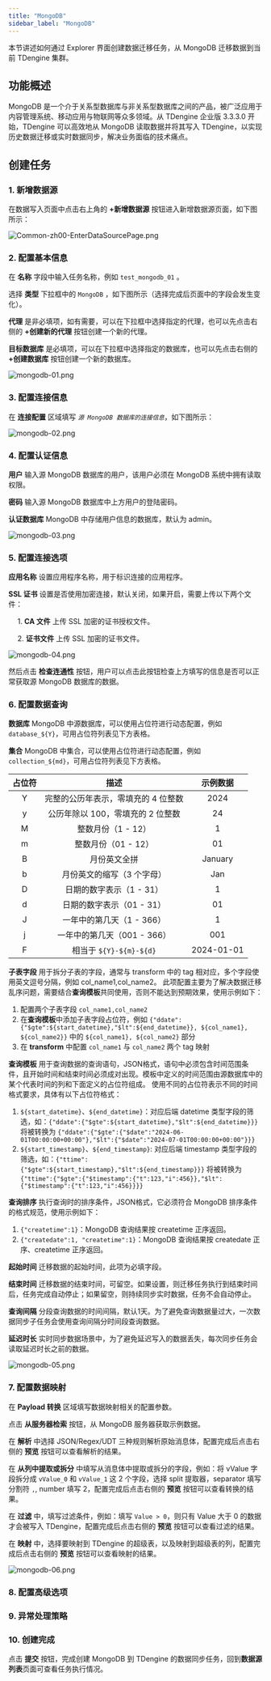 ```yaml
---
title: "MongoDB"
sidebar_label: "MongoDB"
---
```


本节讲述如何通过 Explorer 界面创建数据迁移任务，从 MongoDB 迁移数据到当前 TDengine 集群。

## 功能概述

MongoDB 是一个介于关系型数据库与非关系型数据库之间的产品，被广泛应用于内容管理系统、移动应用与物联网等众多领域。从 TDengine 企业版 3.3.3.0 开始，TDengine 可以高效地从 MongoDB 读取数据并将其写入 TDengine，以实现历史数据迁移或实时数据同步，解决业务面临的技术痛点。

## 创建任务

### 1. 新增数据源

在数据写入页面中点击右上角的 **+新增数据源** 按钮进入新增数据源页面，如下图所示：

![Common-zh00-EnterDataSourcePage.png](./pic/Common-zh00-EnterDataSourcePage.png "进入新增数据源页面")

### 2. 配置基本信息

在 **名称** 字段中输入任务名称，例如 `test_mongodb_01` 。

选择 **类型** 下拉框中的 `MongoDB` ，如下图所示（选择完成后页面中的字段会发生变化）。

**代理** 是非必填项，如有需要，可以在下拉框中选择指定的代理，也可以先点击右侧的 **+创建新的代理** 按钮创建一个新的代理。

**目标数据库** 是必填项，可以在下拉框中选择指定的数据库，也可以先点击右侧的 **+创建数据库** 按钮创建一个新的数据库。

![mongodb-01.png](./pic/mongodb-01.png "选择数据源类型为 MongoDB")

### 3. 配置连接信息

在 **连接配置** 区域填写 *`源 MongoDB 数据库的连接信息`*，如下图所示：

![mongodb-02.png](./pic/mongodb-02.png "填写源 MongoDB 数据库的连接信息")

### 4. 配置认证信息

**用户** 输入源 MongoDB 数据库的用户，该用户必须在 MongoDB 系统中拥有读取权限。

**密码** 输入源 MongoDB 数据库中上方用户的登陆密码。

**认证数据库** MongoDB 中存储用户信息的数据库，默认为 admin。

![mongodb-03.png](./pic/mongodb-03.png "配置认证信息")

### 5. 配置连接选项

**应用名称** 设置应用程序名称，用于标识连接的应用程序。

**SSL 证书** 设置是否使用加密连接，默认关闭，如果开启，需要上传以下两个文件：

&emsp; 1. **CA 文件** 上传 SSL 加密的证书授权文件。

&emsp; 2. **证书文件** 上传 SSL 加密的证书文件。

![ mongodb-04.png](./pic/mongodb-04.png "配置连接选项")

然后点击 **检查连通性** 按钮，用户可以点击此按钮检查上方填写的信息是否可以正常获取源 MongoDB 数据库的数据。

### 6. 配置数据查询

**数据库** MongoDB 中源数据库，可以使用占位符进行动态配置，例如 `database_${Y}`，可用占位符列表见下方表格。

**集合** MongoDB 中集合，可以使用占位符进行动态配置，例如 `collection_${md}`，可用占位符列表见下方表格。

|占位符|描述|示例数据|
| :-----: | :------------: |:--------:|
|Y|完整的公历年表示，零填充的 4 位整数|2024|
|y|公历年除以 100，零填充的 2 位整数|24|
|M|整数月份（1 - 12）|1|
|m|整数月份（01 - 12）|01|
|B|月份英文全拼|January|
|b|月份英文的缩写（3 个字母）|Jan|
|D|日期的数字表示（1 - 31）|1|
|d|日期的数字表示（01 - 31）|01|
|J|一年中的第几天（1 - 366）|1|
|j|一年中的第几天（001 - 366）|001|
|F|相当于 `${Y}-${m}-${d}`|2024-01-01|

**子表字段** 用于拆分子表的字段，通常与 transform 中的 tag 相对应，多个字段使用英文逗号分隔，例如 col_name1,col_name2。
此项配置主要为了解决数据迁移乱序问题，需要结合**查询模板**共同使用，否则不能达到预期效果，使用示例如下：
1. 配置两个子表字段 `col_name1,col_name2`
2. 在**查询模板**中添加子表字段占位符，例如 `{"ddate":{"$gte":${start_datetime},"$lt":${end_datetime}}, ${col_name1}, ${col_name2}}` 中的 `${col_name1}, ${col_name2}` 部分
3. 在 **transform** 中配置 `col_name1` 与 `col_name2` 两个 tag 映射

**查询模板** 用于查询数据的查询语句，JSON格式，语句中必须包含时间范围条件，且开始时间和结束时间必须成对出现。模板中定义的时间范围由源数据库中的某个代表时间的列和下面定义的占位符组成。
使用不同的占位符表示不同的时间格式要求，具体有以下占位符格式：
1. `${start_datetime}`、`${end_datetime}`：对应后端 datetime 类型字段的筛选，如：`{"ddate":{"$gte":${start_datetime},"$lt":${end_datetime}}}` 将被转换为 `{"ddate":{"$gte":{"$date":"2024-06-01T00:00:00+00:00"},"$lt":{"$date":"2024-07-01T00:00:00+00:00"}}}`
2. `${start_timestamp}`、`${end_timestamp}`: 对应后端 timestamp 类型字段的筛选，如：`{"ttime":{"$gte":${start_timestamp},"$lt":${end_timestamp}}}` 将被转换为 `{"ttime":{"$gte":{"$timestamp":{"t":123,"i":456}},"$lt":{"$timestamp":{"t":123,"i":456}}}}`

**查询排序** 执行查询时的排序条件，JSON格式，它必须符合 MongoDB 排序条件的格式规范，使用示例如下：
1. `{"createtime":1}`：MongoDB 查询结果按 createtime 正序返回。
2. `{"createdate":1, "createtime":1}`：MongoDB 查询结果按 createdate 正序、createtime 正序返回。

**起始时间** 迁移数据的起始时间，此项为必填字段。

**结束时间** 迁移数据的结束时间，可留空。如果设置，则迁移任务执行到结束时间后，任务完成自动停止；如果留空，则持续同步实时数据，任务不会自动停止。

**查询间隔** 分段查询数据的时间间隔，默认1天。为了避免查询数据量过大，一次数据同步子任务会使用查询间隔分时间段查询数据。

**延迟时长** 实时同步数据场景中，为了避免延迟写入的数据丢失，每次同步任务会读取延迟时长之前的数据。

![ mongodb-05.png](./pic/mongodb-05.png "配置数据查询") 

### 7. 配置数据映射

在 **Payload 转换** 区域填写数据映射相关的配置参数。

点击 **从服务器检索** 按钮，从 MongoDB 服务器获取示例数据。

在 **解析** 中选择 JSON/Regex/UDT 三种规则解析原始消息体，配置完成后点击右侧的 **预览** 按钮可以查看解析的结果。

在 **从列中提取或拆分** 中填写从消息体中提取或拆分的字段，例如：将 vValue 字段拆分成 `vValue_0` 和 `vValue_1` 这 2 个字段，选择 split 提取器，separator 填写分割符 `,`, number 填写 2，配置完成后点击右侧的 **预览** 按钮可以查看转换的结果。

在 **过滤** 中，填写过滤条件，例如：填写 `Value > 0`，则只有 Value 大于 0 的数据才会被写入 TDengine，配置完成后点击右侧的 **预览** 按钮可以查看过滤的结果。

在 **映射** 中，选择要映射到 TDengine 的超级表，以及映射到超级表的列，配置完成后点击右侧的 **预览** 按钮可以查看映射的结果。

![mongodb-06.png](pic/mongodb-06.png)

### 8. 配置高级选项


<AdvancedOptions/>

### 9. 异常处理策略


<Contributing />

### 10. 创建完成

点击 **提交** 按钮，完成创建 MongoDB 到 TDengine 的数据同步任务，回到**数据源列表**页面可查看任务执行情况。
